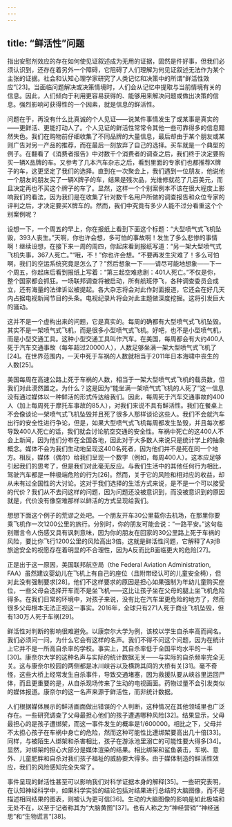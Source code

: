 ```yaml
---
---
---
```

title: “鲜活性”问题
---




指出安慰剂效应的存在如何使见证叙述成为无用的证据，固然是件好事，但我们必须认识到，还存在着另外一个障碍，它阻碍了人们理解为何见证叙述无法作为某个主张的证据。社会和认知心理学家研究了人类记忆和决策中的所谓“鲜活性效应”[23]。当面临问题解决或决策情境时，人们会从记忆中提取与当前情境有关的信息。因此，人们倾向于利用更容易获得的、能够用来解决问题或做出决策的信息。强烈影响可获得性的一个因素，就是信息的鲜活性。

问题在于，再没有什么比真诚的个人见证——说某件事情发生了或某事是真实的——更鲜活、更能打动人了。个人见证的鲜活性常常令其他一些可靠得多的信息黯然失色。我们在购物前仔细收集了不同品牌的大量信息，最后却由于某个朋友或某则广告对另一产品的推荐，而在最后一刻放弃了自己的选择。买车就是一个典型的例子。在翻看了《消费者报告》中对数千个消费者的调查之后，我们终于决定要购买一辆X品牌的车。又参考了几本汽车杂志之后，看到里面的专家们也都推荐X牌子的车，这更坚定了我们的选择。直到在一次聚会上，我们遇到一位朋友，他说他一个朋友的朋友买了一辆X牌子的车，结果是残次品，光维修就花了几百美元，而且决定再也不买这个牌子的车了。显然，这样一个个别案例本不该在很大程度上影响我们的看法，因为我们是在收集了针对数千名用户所做的调查报告和众位专家的评判之后，才决定要买X牌车的。然而，我们中究竟有多少人能不过分看重这个个别案例呢？

设想一下，一个周五的早上，你在报纸上看到下面这个标题：“大型喷气式飞机坠毁，393人丧生。”天啊，你也许会想，多可怕的事故啊！发生了多么悲惨的事情啊！继续设想，在接下来一周的周四，你起床看到报纸写道：“另一架大型喷气式飞机失事，367人死亡。”“哦，不！”你也许会想。“不要再发生灾难了！多么可怕啊，我们的空运系统究竟是怎么了？”然后想象一下——请尽可能地想象——下一个周五，你起床后看到报纸上写着：“第三起空难悲剧：401人死亡。”不仅是你，整个国家都会抓狂。一场联邦调查将被启动，所有航班停飞，各种调查委员会成立，还有海量的法律诉讼被提起。各大杂志将会对此作封面报道，它还会在好几天内占据电视新闻节目的头条。电视纪录片将会对此主题做深度挖掘。这将引发巨大的骚动。

这并不是一个虚构出来的问题，它是真实的。每周的确都有大型喷气式飞机坠毁。其实不是一架喷气式飞机，而是很多小型喷气式飞机。好吧，也不是小型喷气机，而是小型交通工具。这种小型交通工具叫作汽车。在美国，每周都会有大约400人死于汽车交通事故（每年超过20000人），人数足够坐满一架大型喷气式飞机了[24]。在世界范围内，一天中死于车祸的人数就相当于2011年日本海啸中丧生的人数[25]。

美国每周在高速公路上死于车祸的人数，相当于一架大型喷气式飞机的载员数，但我们对此漠然置之。为什么？这是因为“能坐满一架喷气式飞机的人死了”这一信息没有通过媒体以一种鲜活的形式传达给我们。因此，每周死于汽车交通事故的400人（加上每周死于摩托车事故的85人），对我们来说不具有鲜活性。我们在餐桌上不会像谈论一架喷气式飞机坠毁并且死了很多人那样谈论这些人。我们不会就汽车出行的安全性进行争论，但是，如果大型喷气式飞机每周都发生坠毁，并且每次都导致400人死亡的话，我们就会讨论航空交通的安全性。车祸中死亡的这400人不会上新闻，因为他们分布在全国各地，因此对于大多数人来说只是统计学上的抽象概念。媒体不会为我们生动地呈现这400名死者，因为他们并不是死在同一个地方。相反，媒体（偶尔）给我们呈现一个数字（例如，每周400人）。这本应足够引起我们的思考了，但是我们对此毫无反应。与我们生活中的其他任何行为相比，驾驶汽车都是一种极端危险的行为[26]。然而，关于它的风险和相对应的收益，却从未有过全国性的大讨论。这对于我们选择的生活方式来说，是不是一个可以接受的代价？我们从不去问这样的问题，因为问题还没被意识到，而没被意识到的原因就是，代价没有像空难那样以鲜活的方式呈现给我们。

想想下面这个例子的荒谬之处吧。一个朋友开车30公里载你去机场，在那里你要乘飞机作一次1200公里的旅行。分别时，你的朋友可能会说：“一路平安。”这句临别赠言令人伤感又具有讽刺意味，因为你的朋友在回家的30公里路上死于车祸的风险，要比你飞行1200公里的风险高出3倍。这就是鲜活性问题，它解释了A对B旅途安全的祝愿存在着明显的不合理性，因为A反而比B面临更大的危险[27]。

正是出于这一原因，美国联邦航空局（the Federal Aviation Administration, FAA）虽然建议婴幼儿在飞机上有自己的座位（且附带经认可的儿童安全椅），但对此没有强制要求[28]。他们不这样要求的原因是担心如果强制为年幼儿童购买座位，一些父母会选择开车而不是坐飞机——这比让孩子坐在父母的腿上坐飞机危险得多。在我们日常的环境中，对孩子来说，没有比在汽车里更危险的地方了，然而很多父母根本无法正视这一事实。2016年，全球只有271人死于商业飞机坠毁，但有130万人死于车祸[29]。

鲜活性对判断的影响很难避免。以康奈尔大学为例，该校以学生自杀率高而闻名。我们必须问一问，为什么它会有这样的名声。我们不得不问这个问题，因为在统计上它并不是一所高自杀率的学校。事实上，其自杀率低于全国平均水平的一半[30]。康奈尔大学的这种名声与实际的统计数据无关——与实际的自杀频率完全无关。这与康奈尔校园的两侧都是冰川峡谷以及横跨其间的大桥有关[31]。毫不奇怪，这些大桥上经常发生自杀事件，导致交通堵塞，因为救援队要从峡谷里运回尸体，而且更重要的是，从自杀现场传来了生动的电视画面。药物过量不会引发类似的媒体报道。康奈尔的这一名声来源于鲜活性，而非统计数据。

人们根据媒体展示的鲜活画面做出错误的个人判断，这种情况在其他领域里也广泛存在。一些研究调查了父母最担心他们的孩子遭遇哪种风险[32]。结果显示，父母最担心的是孩子遭绑架，而这一事件发生的概率是1/600000。相比之下，父母并不太担心孩子在车祸中身亡的危险，然而这种可能性比遭绑架要高出几十倍[33]。同样，与被陌生人绑架和杀害相比，孩子在游泳池里溺亡的可能性要大得多[34]。显然，对绑架的担心大部分是媒体渲染的结果。相比绑架和鲨鱼袭击，车祸、意外、儿童肥胖和自杀对我们孩子福祉的威胁要大得多。由于媒体制造的鲜活性效应，我们的风险感知完全失常了。

事件呈现的鲜活性甚至可以影响我们对科学证据本身的解释[35]。一些研究表明，在认知神经科学中，如果科学实验的结论包括对结果进行总结的大脑图像，而不是描述相同结果的图表，则被认为更可信[36]。生动的大脑图像的影响是如此极端和无处不在，以至于记者称其为“大脑黄图”[37]。也有人称之为“神经营销”“神经迷思”和“生物谎言”[38]。